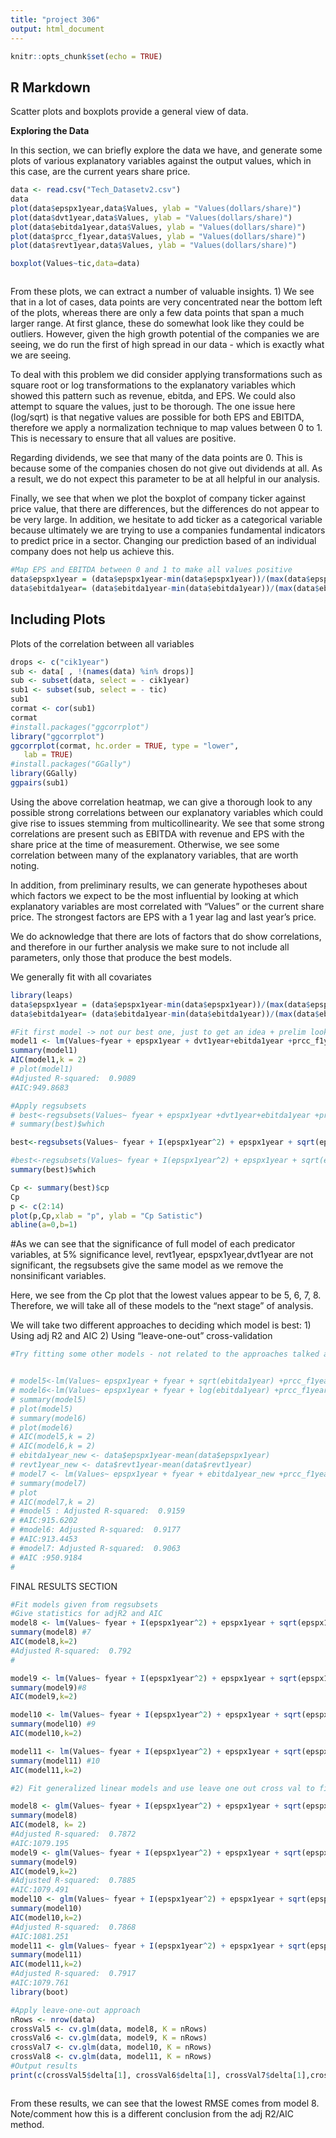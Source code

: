 ---
title: "project 306"
output: html_document
---

```{r setup, include=FALSE}
knitr::opts_chunk$set(echo = TRUE)
```

## R Markdown
Scatter plots and boxplots provide a general view of data.

**Exploring the Data**

In this section, we can briefly explore the data we have, and generate some plots of various explanatory variables against the output values, which in this case, are the current years share price.

```{r cars}
data <- read.csv("Tech_Datasetv2.csv")
data
plot(data$epspx1year,data$Values, ylab = "Values(dollars/share)")
plot(data$dvt1year,data$Values, ylab = "Values(dollars/share)")
plot(data$ebitda1year,data$Values, ylab = "Values(dollars/share)")
plot(data$prcc_f1year,data$Values, ylab = "Values(dollars/share)")
plot(data$revt1year,data$Values, ylab = "Values(dollars/share)")

boxplot(Values~tic,data=data)



```
From these plots, we can extract a number of valuable insights. 
1) We see that in a lot of cases, data points are very concentrated near the bottom left of the plots, whereas there are only a few data points that span a much larger range. At first glance, these do somewhat look like they could be outliers. However, given the high growth potential of the companies we are seeing, we do run the first of high spread in our data - which is exactly what we are seeing. 

To deal with this problem we did consider applying transformations such as square root or log transformations to the explanatory variables which showed this pattern such as revenue, ebitda, and EPS. We could also attempt to square the values, just to be thorough. The one issue here (log/sqrt) is that negative values are possible for both EPS and EBITDA, therefore we apply a normalization technique to map values between 0 to 1. This is necessary to ensure that all values are positive.

Regarding dividends, we see that many of the data points are 0. This is because some of the companies chosen do not give out dividends at all. As a result, we do not expect this parameter to be at all helpful in our analysis.

Finally, we see that when we plot the boxplot of company ticker against price value, that there are differences, but the differences do not appear to be very large. In addition, we hesitate to add ticker as a categorical variable because ultimately we are trying to use a companies fundamental indicators to predict price in a sector. Changing our prediction based of an individual company does not help us achieve this.


```{r}
#Map EPS and EBITDA between 0 and 1 to make all values positive
data$epspx1year = (data$epspx1year-min(data$epspx1year))/(max(data$epspx1year) - min(data$epspx1year))
data$ebitda1year= (data$ebitda1year-min(data$ebitda1year))/(max(data$ebitda1year) - min(data$ebitda1year))

```



## Including Plots
Plots of the correlation between all variables

```{r pressure, echo=FALSE}
drops <- c("cik1year")
sub <- data[ , !(names(data) %in% drops)]
sub <- subset(data, select = - cik1year)
sub1 <- subset(sub, select = - tic)
sub1
cormat <- cor(sub1)
cormat
#install.packages("ggcorrplot")
library("ggcorrplot")
ggcorrplot(cormat, hc.order = TRUE, type = "lower",
   lab = TRUE)
#install.packages("GGally")
library(GGally)
ggpairs(sub1)
```
Using the above correlation heatmap, we can give a thorough look to any possible strong correlations between our explanatory variables which could give rise to issues stemming from multicollinearity. We see that some strong correlations are present such as EBITDA with revenue and EPS with the share price at the time of measurement. Otherwise, we see some correlation between many of the explanatory variables, that are worth noting.

In addition, from preliminary results, we can generate hypotheses about which factors we expect to be the most influential by looking at which explanatory variables are most correlated with "Values" or the current share price. The strongest factors are EPS with a 1 year lag and last year's price. 

We do acknowledge that there are lots of factors that do  show correlations, and therefore in our further analysis we make sure to not include all parameters, only those that produce the best models.



We generally fit with all covariates 
```{r} 
library(leaps)
data$epspx1year = (data$epspx1year-min(data$epspx1year))/(max(data$epspx1year) - min(data$epspx1year))
data$ebitda1year= (data$ebitda1year-min(data$ebitda1year))/(max(data$ebitda1year) - min(data$ebitda1year))

#Fit first model -> not our best one, just to get an idea + prelim look
model1 <- lm(Values~fyear + epspx1year + dvt1year+ebitda1year +prcc_f1year + revt1year,data=data)
summary(model1)
AIC(model1,k = 2)
# plot(model1)
#Adjusted R-squared:  0.9089 
#AIC:949.8683

#Apply regsubsets
# best<-regsubsets(Values~ fyear + epspx1year +dvt1year+ebitda1year +prcc_f1year + revt1year ,data=data)
# summary(best)$which

best<-regsubsets(Values~ fyear + I(epspx1year^2) + epspx1year + sqrt(epspx1year) + dvt1year + I(ebitda1year^2) + ebitda1year + sqrt(ebitda1year) + prcc_f1year + revt1year + log(revt1year) + I(revt1year^2) + sqrt(revt1year) ,data=data, nvmax = 13)

#best<-regsubsets(Values~ fyear + I(epspx1year^2) + epspx1year + sqrt(epspx1year) + dvt1year+ I(ebitda1year^2) + sqrt(ebitda1year) + ebitda1year + log(ebitda1year) + log(revt1year) +prcc_f1year + revt1year + I(revt1year^2) + sqrt(revt1year),nvmax = 14,data=data)
summary(best)$which

Cp <- summary(best)$cp 
Cp
p <- c(2:14)
plot(p,Cp,xlab = "p", ylab = "Cp Satistic")
abline(a=0,b=1)
```
#As we can see that the significance of full model of each predicator variables, at 5% significance level, revt1year, epspx1year,dvt1year are not significant, the regsubsets give the same model as we remove the nonsinificant variables.

Here, we see from the Cp plot that the lowest values appear to be 5, 6, 7, 8. Therefore, we will take all of these models to the "next stage" of analysis.

We will take two different approaches to deciding which model is best:
1) Using adj R2 and AIC
2) Using "leave-one-out" cross-validation

```{r}

#Try fitting some other models - not related to the approaches talked about above


# model5<-lm(Values~ epspx1year + fyear + sqrt(ebitda1year) +prcc_f1year + sqrt(revt1year) ,data=data)
# model6<-lm(Values~ epspx1year + fyear + log(ebitda1year) +prcc_f1year + log(revt1year) ,data=data)
# summary(model5)
# plot(model5)
# summary(model6)
# plot(model6)
# AIC(model5,k = 2)
# AIC(model6,k = 2)
# ebitda1year_new <- data$epspx1year-mean(data$epspx1year)
# revt1year_new <- data$revt1year-mean(data$revt1year)
# model7 <- lm(Values~ epspx1year + fyear + ebitda1year_new +prcc_f1year + revt1year_new ,data=data)
# summary(model7)
# plot
# AIC(model7,k = 2)
# #model5 : Adjusted R-squared:  0.9159 
# #AIC:915.6202
# #model6: Adjusted R-squared:  0.9177 
# #AIC:913.4453
# #model7: Adjusted R-squared:  0.9063
# #AIC :950.9184
# 


```

FINAL RESULTS SECTION

```{r}
#Fit models given from regsubsets
#Give statistics for adjR2 and AIC
model8 <- lm(Values~ fyear + I(epspx1year^2) + epspx1year + sqrt(epspx1year)+ prcc_f1year + log(revt1year) +I(revt1year^2) ,data=data)
summary(model8) #7
AIC(model8,k=2)
#Adjusted R-squared:  0.792 
#

model9 <- lm(Values~ fyear + I(epspx1year^2) + epspx1year + sqrt(epspx1year) +ebitda1year + sqrt(ebitda1year) + prcc_f1year + I(revt1year^2) ,data=data)
summary(model9)#8
AIC(model9,k=2)

model10 <- lm(Values~ fyear + I(epspx1year^2) + epspx1year + sqrt(epspx1year) +dvt1year +ebitda1year + sqrt(ebitda1year) + prcc_f1year + I(revt1year^2) ,data=data)
summary(model10) #9 
AIC(model10,k=2)

model11 <- lm(Values~ fyear + I(epspx1year^2) + epspx1year + sqrt(epspx1year) +dvt1year +ebitda1year + sqrt(ebitda1year) + prcc_f1year + log(revt1year) + I(revt1year^2) ,data=data)
summary(model11) #10
AIC(model11,k=2)


```




```{r}
#2) Fit generalized linear models and use leave one out cross val to find which is best

model8 <- glm(Values~ fyear + I(epspx1year^2) + epspx1year + sqrt(epspx1year)+ prcc_f1year + log(revt1year) +I(revt1year^2) ,data=data)
summary(model8)
AIC(model8, k= 2)
#Adjusted R-squared:  0.7872
#AIC:1079.195
model9 <- glm(Values~ fyear + I(epspx1year^2) + epspx1year + sqrt(epspx1year) +ebitda1year + sqrt(ebitda1year) + prcc_f1year + I(revt1year^2) ,data=data)
summary(model9)
AIC(model9,k=2)
#Adjusted R-squared:  0.7885 
#AIC:1079.491
model10 <- glm(Values~ fyear + I(epspx1year^2) + epspx1year + sqrt(epspx1year) +dvt1year +ebitda1year + sqrt(ebitda1year) + prcc_f1year + I(revt1year^2) ,data=data)
summary(model10)
AIC(model10,k=2)
#Adjusted R-squared:  0.7868
#AIC:1081.251
model11 <- glm(Values~ fyear + I(epspx1year^2) + epspx1year + sqrt(epspx1year) +dvt1year +ebitda1year + sqrt(ebitda1year) + prcc_f1year + log(revt1year) + I(revt1year^2) ,data=data)
summary(model11)
AIC(model11,k=2)
#Adjusted R-squared:  0.7917 
#AIC:1079.761
library(boot)

#Apply leave-one-out approach
nRows <- nrow(data)
crossVal5 <- cv.glm(data, model8, K = nRows)
crossVal6 <- cv.glm(data, model9, K = nRows)
crossVal7 <- cv.glm(data, model10, K = nRows)
crossVal8 <- cv.glm(data, model11, K = nRows)
#Output results
print(c(crossVal5$delta[1], crossVal6$delta[1], crossVal7$delta[1],crossVal8$delta[1]))



```
From these results, we can see that the lowest RMSE comes from model 8. Note/comment how this is a different conclusion from the adj R2/AIC method.

